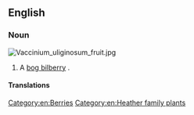 ==English==
{{wikipedia|vaccinium uliginosum}}

===Noun===
[[File:Vaccinium_uliginosum_fruit.jpg|thumb|right]]
{{en-noun}}

# A [[bog bilberry]] {{gloss|shrub and berry}}.

====Translations====
{{trans-see|shrub and berry|bog bilberry}}

[[Category:en:Berries]]
[[Category:en:Heather family plants]]
